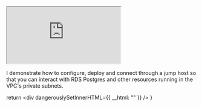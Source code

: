 <iframe 
  className="youtube-video"
  src="https://www.youtube.com/embed/gIO76I0JTnY"
  title="YouTube video player" 
  allow="fullscreen;">
</iframe>

I demonstrate how to configure, deploy and connect through a jump host so that you can interact with RDS Postgres
and other resources running in the VPC's private subnets.


  return <div dangerouslySetInnerHTML={{ __html: "" }} />
}
